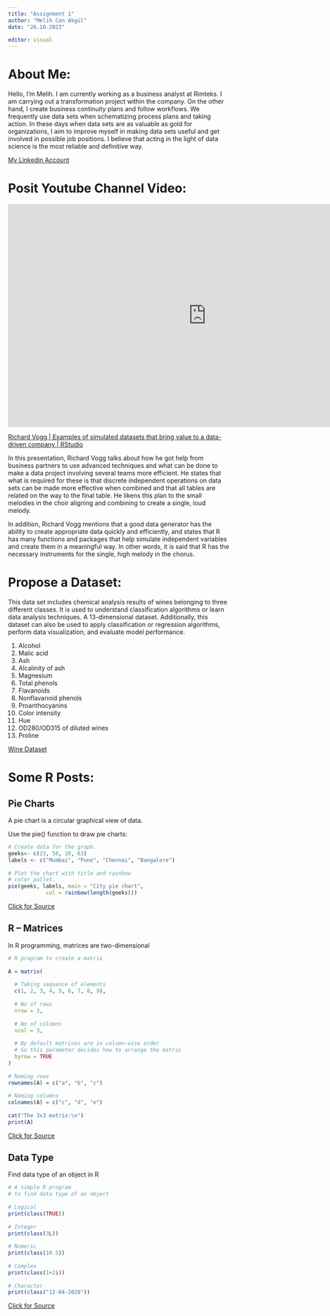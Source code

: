 ```yaml
---
title: "Assignment 1"
author: "Melih Can Akgül"
date: "26.10.2023"

editor: visual
---
```


# About Me:

Hello, I'm Melih. I am currently working as a business analyst at Rimteks. I am carrying out a transformation project within the company. On the other hand, I create business continuity plans and follow workflows. We frequently use data sets when schematizing process plans and taking action. In these days when data sets are as valuable as gold for organizations, I aim to improve myself in making data sets useful and get involved in possible job positions. I believe that acting in the light of data science is the most reliable and definitive way.

[My Linkedin Account](https://www.linkedin.com/in/melihcanakgul)

# Posit Youtube Channel Video:

<iframe width="900" height="506" src="https://www.youtube.com/embed/_ahUlw0HzSc?list=PL9HYL-VRX0oTOK4cpbCbRk15K2roEgzVW" title="Richard Vogg | Examples of simulated datasets that bring value to a data-driven company | RStudio" frameborder="0" allow="accelerometer; autoplay; clipboard-write; encrypted-media; gyroscope; picture-in-picture; web-share" allowfullscreen>

</iframe>

[Richard Vogg \| Examples of simulated datasets that bring value to a data-driven company \| RStudio](https://www.youtube.com/watch?v=_ahUlw0HzSc&list=PL9HYL-VRX0oTOK4cpbCbRk15K2roEgzVW&index=136)

In this presentation, Richard Vogg talks about how he got help from business partners to use advanced techniques and what can be done to make a data project involving several teams more efficient. He states that what is required for these is that discrete independent operations on data sets can be made more effective when combined and that all tables are related on the way to the final table. He likens this plan to the small melodies in the choir aligning and combining to create a single, loud melody.

In addition, Richard Vogg mentions that a good data generator has the ability to create appropriate data quickly and efficiently, and states that R has many functions and packages that help simulate independent variables and create them in a meaningful way. In other words, it is said that R has the necessary instruments for the single, high melody in the chorus.

# Propose a Dataset:

This data set includes chemical analysis results of wines belonging to three different classes. It is used to understand classification algorithms or learn data analysis techniques. A 13-dimensional dataset. Additionally, this dataset can also be used to apply classification or regression algorithms, perform data visualization, and evaluate model performance.

1)  Alcohol
2)  Malic acid
3)  Ash
4)  Alcalinity of ash
5)  Magnesium
6)  Total phenols
7)  Flavanoids
8)  Nonflavanoid phenols
9)  Proanthocyanins
10) Color intensity
11) Hue
12) OD280/OD315 of diluted wines
13) Proline

[Wine Dataset](https://archive.ics.uci.edu/dataset/109/wine)

# Some R Posts:

## Pie Charts

A pie chart is a circular graphical view of data.

Use the pie() function to draw pie charts:

```r
# Create data for the graph.
geeks<- c(23, 56, 20, 63)
labels <- c("Mumbai", "Pune", "Chennai", "Bangalore")
 
# Plot the chart with title and rainbow 
# color pallet.
pie(geeks, labels, main = "City pie chart",
            col = rainbow(length(geeks)))
```

[Click for Source](https://www.geeksforgeeks.org/)

## R -- Matrices

In R programming, matrices are two-dimensional

```r

# R program to create a matrix
  
A = matrix(
     
  # Taking sequence of elements  
  c(1, 2, 3, 4, 5, 6, 7, 8, 9), 
   
  # No of rows
  nrow = 3,   
   
  # No of columns
  ncol = 3,         
   
  # By default matrices are in column-wise order
  # So this parameter decides how to arrange the matrix
  byrow = TRUE         
)
  
# Naming rows
rownames(A) = c("a", "b", "c")
  
# Naming columns
colnames(A) = c("c", "d", "e")
  
cat("The 3x3 matrix:\n")
print(A)
```

[Click for Source](https://www.geeksforgeeks.org/)

## Data Type

Find data type of an object in R

```r
# A simple R program
# to find data type of an object
 
# Logical
print(class(TRUE))
 
# Integer
print(class(3L))
 
# Numeric
print(class(10.5))
 
# Complex
print(class(1+2i))
 
# Character
print(class("12-04-2020"))
```

[Click for Source](https://www.geeksforgeeks.org/)
